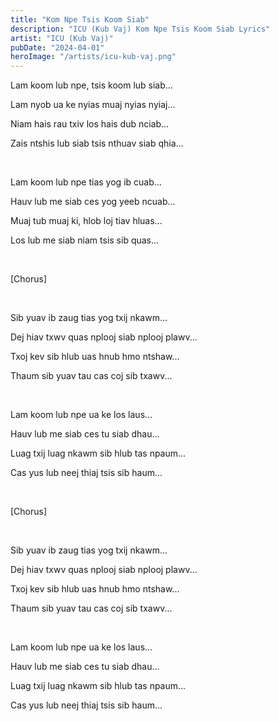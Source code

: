 ```yaml
---
title: "Kom Npe Tsis Koom Siab"
description: "ICU (Kub Vaj) Kom Npe Tsis Koom Siab Lyrics"
artist: "ICU (Kub Vaj)"
pubDate: "2024-04-01"
heroImage: "/artists/icu-kub-vaj.png"
---
```


Lam koom lub npe, tsis koom lub siab...

Lam nyob ua ke nyias muaj nyias nyiaj...

Niam hais rau txiv los hais dub nciab...

Zais ntshis lub siab tsis nthuav siab qhia...

<br />

Lam koom lub npe tias yog ib cuab...

Hauv lub me siab ces yog yeeb ncuab...

Muaj tub muaj ki, hlob loj tiav hluas...

Los lub me siab niam tsis sib quas...

<br />

[Chorus]

<br />

Sib yuav ib zaug tias yog txij nkawm...

Dej hiav txwv quas nplooj siab nplooj plawv...

Txoj kev sib hlub uas hnub hmo ntshaw...

Thaum sib yuav tau cas coj sib txawv...

<br />

Lam koom lub npe ua ke los laus...

Hauv lub me siab ces tu siab dhau...

Luag txij luag nkawm sib hlub tas npaum...

Cas yus lub neej thiaj tsis sib haum...

<br />

[Chorus]

<br />

Sib yuav ib zaug tias yog txij nkawm...

Dej hiav txwv quas nplooj siab nplooj plawv...

Txoj kev sib hlub uas hnub hmo ntshaw...

Thaum sib yuav tau cas coj sib txawv...

<br />

Lam koom lub npe ua ke los laus...

Hauv lub me siab ces tu siab dhau...

Luag txij luag nkawm sib hlub tas npaum...

Cas yus lub neej thiaj tsis sib haum...
